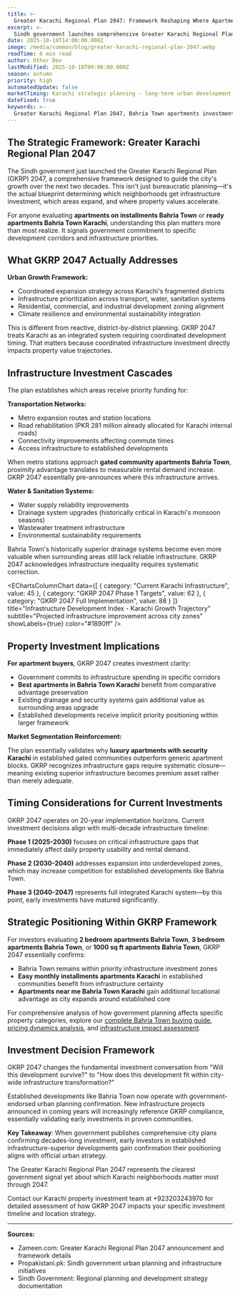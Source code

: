 ```yaml
---
title: >-
  Greater Karachi Regional Plan 2047: Framework Reshaping Where Apartment Investments Actually Succeed
excerpt: >-
  Sindh government launches comprehensive Greater Karachi Regional Plan 2047. What this means for Bahria Town apartments and property investment strategy through 2047.
date: 2025-10-18T14:00:00.000Z
image: /media/common/blog/greater-karachi-regional-plan-2047.webp
readTime: 6 min read
author: Other Dev
lastModified: 2025-10-18T00:00:00.000Z
season: autumn
priority: high
automatedUpdate: false
marketTiming: Karachi strategic planning - long-term urban development framework
dateFixed: true
keywords: >-
  Greater Karachi Regional Plan 2047, Bahria Town apartments investment 2047, ready apartments Bahria Town Karachi, gated community apartments Bahria Town, luxury apartments with security Karachi
---
```


## The Strategic Framework: Greater Karachi Regional Plan 2047

The Sindh government just launched the Greater Karachi Regional Plan (GKRP) 2047, a comprehensive framework designed to guide the city's growth over the next two decades. This isn't just bureaucratic planning—it's the actual blueprint determining which neighborhoods get infrastructure investment, which areas expand, and where property values accelerate.

For anyone evaluating **apartments on installments Bahria Town** or **ready apartments Bahria Town Karachi**, understanding this plan matters more than most realize. It signals government commitment to specific development corridors and infrastructure priorities.

## What GKRP 2047 Actually Addresses

**Urban Growth Framework:**

* Coordinated expansion strategy across Karachi's fragmented districts
* Infrastructure prioritization across transport, water, sanitation systems
* Residential, commercial, and industrial development zoning alignment
* Climate resilience and environmental sustainability integration

This is different from reactive, district-by-district planning. GKRP 2047 treats Karachi as an integrated system requiring coordinated development timing. That matters because coordinated infrastructure investment directly impacts property value trajectories.

## Infrastructure Investment Cascades

The plan establishes which areas receive priority funding for:

**Transportation Networks:**

* Metro expansion routes and station locations
* Road rehabilitation (PKR 281 million already allocated for Karachi internal roads)
* Connectivity improvements affecting commute times
* Access infrastructure to established developments

When metro stations approach **gated community apartments Bahria Town**, proximity advantage translates to measurable rental demand increase. GKRP 2047 essentially pre-announces where this infrastructure arrives.

**Water & Sanitation Systems:**

* Water supply reliability improvements
* Drainage system upgrades (historically critical in Karachi's monsoon seasons)
* Wastewater treatment infrastructure
* Environmental sustainability requirements

Bahria Town's historically superior drainage systems become even more valuable when surrounding areas still lack reliable infrastructure. GKRP 2047 acknowledges infrastructure inequality requires systematic correction.

<EChartsColumnChart
  data={[
    { category: "Current Karachi Infrastructure", value: 45 },
    { category: "GKRP 2047 Phase 1 Targets", value: 62 },
    { category: "GKRP 2047 Full Implementation", value: 88 }
  ]}
  title="Infrastructure Development Index - Karachi Growth Trajectory"
  subtitle="Projected infrastructure improvement across city zones"
  showLabels={true}
  color="#1890ff"
/>

## Property Investment Implications

**For apartment buyers**, GKRP 2047 creates investment clarity:

* Government commits to infrastructure spending in specific corridors
* **Best apartments in Bahria Town Karachi** benefit from comparative advantage preservation
* Existing drainage and security systems gain additional value as surrounding areas upgrade
* Established developments receive implicit priority positioning within larger framework

**Market Segmentation Reinforcement:**

The plan essentially validates why **luxury apartments with security Karachi** in established gated communities outperform generic apartment blocks. GKRP recognizes infrastructure gaps require systematic closure—meaning existing superior infrastructure becomes premium asset rather than merely adequate.

## Timing Considerations for Current Investments

GKRP 2047 operates on 20-year implementation horizons. Current investment decisions align with multi-decade infrastructure timeline:

**Phase 1 (2025-2030)** focuses on critical infrastructure gaps that immediately affect daily property usability and rental demand.

**Phase 2 (2030-2040)** addresses expansion into underdeveloped zones, which may increase competition for established developments like Bahria Town.

**Phase 3 (2040-2047)** represents full integrated Karachi system—by this point, early investments have matured significantly.

## Strategic Positioning Within GKRP Framework

For investors evaluating **2 bedroom apartments Bahria Town**, **3 bedroom apartments Bahria Town**, or **1000 sq ft apartments Bahria Town**, GKRP 2047 essentially confirms:

* Bahria Town remains within priority infrastructure investment zones
* **Easy monthly installments apartments Karachi** in established communities benefit from infrastructure certainty
* **Apartments near me Bahria Town Karachi** gain additional locational advantage as city expands around established core

For comprehensive analysis of how government planning affects specific property categories, explore our [complete Bahria Town buying guide](/blog/2025/05/buying-apartment-bahria-town-first-time-buyer-guide), [pricing dynamics analysis](/blog/2025/07/bahria-town-karachi-pricing-analysis-2025), and [infrastructure impact assessment](/blog/2025/04/infrastructure-impact-karachi-property-values-2025).

## Investment Decision Framework

GKRP 2047 changes the fundamental investment conversation from "Will this development survive?" to "How does this development fit within city-wide infrastructure transformation?"

Established developments like Bahria Town now operate with government-endorsed urban planning confirmation. New infrastructure projects announced in coming years will increasingly reference GKRP compliance, essentially validating early investments in proven communities.

**Key Takeaway**: When government publishes comprehensive city plans confirming decades-long investment, early investors in established infrastructure-superior developments gain confirmation their positioning aligns with official urban strategy.

The Greater Karachi Regional Plan 2047 represents the clearest government signal yet about which Karachi neighborhoods matter most through 2047.

Contact our Karachi property investment team at +923203243970 for detailed assessment of how GKRP 2047 impacts your specific investment timeline and location strategy.

---

**Sources:**
- Zameen.com: Greater Karachi Regional Plan 2047 announcement and framework details
- Propakistani.pk: Sindh government urban planning and infrastructure initiatives
- Sindh Government: Regional planning and development strategy documentation
